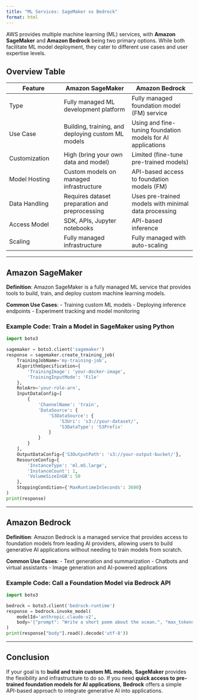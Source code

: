 ```yaml
---
title: "ML Services: SageMaker vs Bedrock"
format: html
---
```



AWS provides multiple machine learning (ML) services, with **Amazon SageMaker** and **Amazon Bedrock** being two primary options. While both facilitate ML model deployment, they cater to different use cases and user expertise levels.

## Overview Table

| Feature      | Amazon SageMaker | Amazon Bedrock |
|-------------|----------------|---------------|
| Type        | Fully managed ML development platform | Fully managed foundation model (FM) service |
| Use Case    | Building, training, and deploying custom ML models | Using and fine-tuning foundation models for AI applications |
| Customization | High (bring your own data and model) | Limited (fine-tune pre-trained models) |
| Model Hosting | Custom models on managed infrastructure | API-based access to foundation models (FM) |
| Data Handling | Requires dataset preparation and preprocessing | Uses pre-trained models with minimal data processing |
| Access Model | SDK, APIs, Jupyter notebooks | API-based inference |
| Scaling | Fully managed infrastructure | Fully managed with auto-scaling |

---

## Amazon SageMaker

**Definition**: Amazon SageMaker is a fully managed ML service that provides tools to build, train, and deploy custom machine learning models.

**Common Use Cases**:
- Training custom ML models
- Deploying inference endpoints
- Experiment tracking and model monitoring

### Example Code: Train a Model in SageMaker using Python

```python
import boto3

sagemaker = boto3.client('sagemaker')
response = sagemaker.create_training_job(
    TrainingJobName='my-training-job',
    AlgorithmSpecification={
        'TrainingImage': 'your-docker-image',
        'TrainingInputMode': 'File'
    },
    RoleArn='your-role-arn',
    InputDataConfig=[
        {
            'ChannelName': 'train',
            'DataSource': {
                'S3DataSource': {
                    'S3Uri': 's3://your-dataset/',
                    'S3DataType': 'S3Prefix'
                }
            }
        }
    ],
    OutputDataConfig={'S3OutputPath': 's3://your-output-bucket/'},
    ResourceConfig={
        'InstanceType': 'ml.m5.large',
        'InstanceCount': 1,
        'VolumeSizeInGB': 50
    },
    StoppingCondition={'MaxRuntimeInSeconds': 3600}
)
print(response)
```

---

## Amazon Bedrock

**Definition**: Amazon Bedrock is a managed service that provides access to foundation models from leading AI providers, allowing users to build generative AI applications without needing to train models from scratch.

**Common Use Cases**:
- Text generation and summarization
- Chatbots and virtual assistants
- Image generation and AI-powered applications

### Example Code: Call a Foundation Model via Bedrock API

```python
import boto3

bedrock = boto3.client('bedrock-runtime')
response = bedrock.invoke_model(
    modelId='anthropic.claude-v2',
    body='{"prompt": "Write a short poem about the ocean.", "max_tokens": 100}'
)
print(response["body"].read().decode('utf-8'))
```

---

## Conclusion
If your goal is to **build and train custom ML models**, **SageMaker** provides the flexibility and infrastructure to do so. If you need **quick access to pre-trained foundation models for AI applications**, **Bedrock** offers a simple API-based approach to integrate generative AI into applications.

